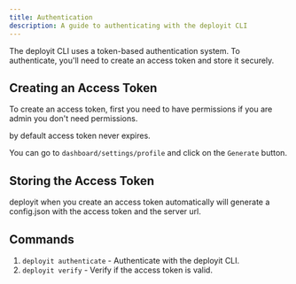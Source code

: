 ---
title: Authentication
description: A guide to authenticating with the deployit CLI
---

The deployit CLI uses a token-based authentication system. To authenticate, you'll need to create an access token and store it securely.

## Creating an Access Token

To create an access token, first you need to have permissions if you are admin you don't need permissions.

by default access token never expires.

You can go to `dashboard/settings/profile` and click on the `Generate` button.

<ImageZoom  src="/assets/cli/token.png" width={800} height={630} alt='home og image' className="rounded-lg" />


## Storing the Access Token

deployit when you create an access token automatically will generate a config.json with the access token and the server url.



## Commands

1. `deployit authenticate` - Authenticate with the deployit CLI.
2. `deployit verify` - Verify if the access token is valid.

